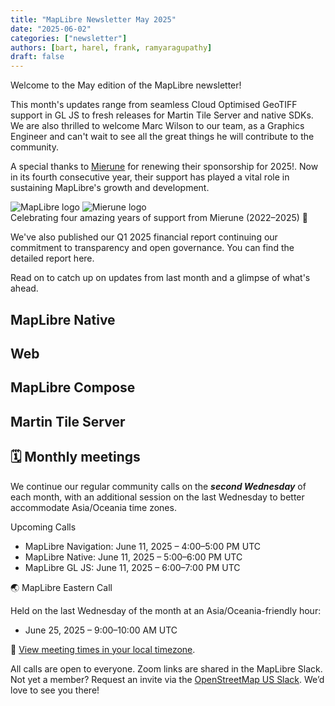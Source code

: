 ```yaml
---
title: "MapLibre Newsletter May 2025"
date: "2025-06-02"
categories: ["newsletter"]
authors: [bart, harel, frank, ramyaragupathy]
draft: false
---
```



Welcome to the May edition of the MapLibre newsletter!

This month's updates range from seamless Cloud Optimised GeoTIFF support in GL JS to fresh releases for Martin Tile Server and native SDKs. We are also thrilled to welcome Marc Wilson to our team, as a Graphics Engineer and can't wait to see all the great things he will contribute to the community.

A special thanks to [Mierune](https://www.mierune.co.jp/) for renewing their sponsorship for 2025!. Now in its fourth consecutive year, their support has played a vital role in sustaining MapLibre's growth and development.

<div
  style={{
    backgroundColor: "white",
    padding: "2rem",
    border: "10px solid #cfd8dc",
    borderRadius: "0",
    marginBottom: "3rem",
    display: "flex",
    justifyContent: "center",
    alignItems: "center",
    gap: "2rem",
    flexWrap: "nowrap",
    overflow: "hidden",
    flexDirection: "column",
  }}
>
  <div
    style={{
      display: "flex",
      justifyContent: "center",
      alignItems: "center",
      gap: "2rem",
      flexWrap: "nowrap",
      width: "100%",
    }}
  >
    <Image
      src={maplibreLogo}
      alt="MapLibre logo"
      style={{
        width: "40%",
        maxWidth: "300px",
        height: "auto",
        objectFit: "contain",
      }}
    />
    <Image
      src={mieruneLogo}
      alt="Mierune logo"
      style={{
        width: "40%",
        maxWidth: "330px",
        height: "auto",
        objectFit: "contain",
      }}
    />
  </div>
  <div
    style={{
      marginTop: "1rem",
      fontSize: "1rem",
      textAlign: "center",
      color: "#263238",
      fontStyle: "italic",
    }}
  >
    Celebrating four amazing years of support from Mierune (2022–2025) 🙌
  </div>
</div>

We've also published our Q1 2025 financial report continuing our commitment to transparency and open governance. You can find the detailed report here.

Read on to catch up on updates from last month and a glimpse of what's ahead.

## MapLibre Native

## Web

## MapLibre Compose

## Martin Tile Server

## 🗓️ Monthly meetings

We continue our regular community calls on the _**second Wednesday**_ of each month, with an additional session on the last Wednesday to better accommodate Asia/Oceania time zones.

Upcoming Calls

- MapLibre Navigation: June 11, 2025 – 4:00–5:00 PM UTC
- MapLibre Native: June 11, 2025 – 5:00–6:00 PM UTC
- MapLibre GL JS: June 11, 2025 – 6:00–7:00 PM UTC

🌏 MapLibre Eastern Call

Held on the last Wednesday of the month at an Asia/Oceania-friendly hour:

- June 25, 2025 – 9:00–10:00 AM UTC

🔗 [View meeting times in your local timezone](https://notime.zone/OS-7DlXOuSRSd).

All calls are open to everyone. Zoom links are shared in the MapLibre Slack.
Not yet a member? Request an invite via the [OpenStreetMap US Slack](https://slack.openstreetmap.us/).
We’d love to see you there!
